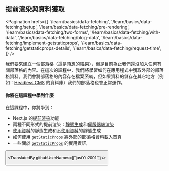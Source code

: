 
## 提前渲染與資料獲取

<Pagination
  hrefs={[
    '/learn/basics/data-fetching',
    '/learn/basics/data-fetching/setup',
    '/learn/basics/data-fetching/pre-rendering',
    '/learn/basics/data-fetching/two-forms',
    '/learn/basics/data-fetching/with-data',
    '/learn/basics/data-fetching/blog-data',
    '/learn/basics/data-fetching/implement-getstaticprops',
    '/learn/basics/data-fetching/getstaticprops-details',
    '/learn/basics/data-fetching/request-time',
  ]}
/>

我們要來建立一個部落格（這是[預想的結果](https://next-learn-starter.vercel.app/)），但是目前為止我們還沒加入任何有關部落格的內容。在這次的課程中，我們將學習如何在應用程式中獲取外部的部落格資料。我們會將部落格的內容存在檔案系統，但如果資料的儲存在其它地方（例如：[Headless CMS](https://en.wikipedia.org/wiki/Headless_content_management_system) 的資料庫）我們的部落格也會正常運作。


#### 你將在這課程中學到什麼

在這課程中，你將學到：
- Next.js 的<a href="/docs/basic-features/pages" target="_blank">提前渲染</a>功能
- 兩種不同形式的提前渲染：<a href="/docs/basic-features/pages" target="_blank">靜態生成</a>和<a href="/docs/basic-features/pages" target="_blank">伺服器端渲染</a>
- <a href="/docs/basic-features/pages" target="_blank">使用資料</a>的靜態生成和<a href="/docs/basic-features/pages" target="_blank">不使用資料</a>的靜態生成
- 如何使用 <a href="/docs/basic-features/data-fetching/overview" target="_blank">`getStaticProps`</a> 將外部的部落格資料載入首頁
- 一些關於 <a href="/docs/basic-features/data-fetching/overview" target="_blank">`getStaticProps`</a> 的實用資訊

<Button
  content="前往課程 →"
  url="/learn/basics/navigate-between-pages/setup"
  basicStyle="text-white bg-[#0070f3]"
  hoverStyle="hover:opacity-90"
/>

<TranslatedBy githubUserNames={["justYu2001"]} />